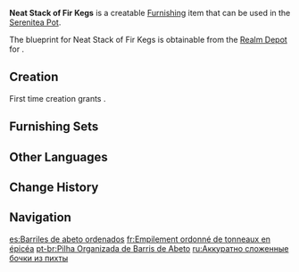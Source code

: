 {{Furnishing Infobox
|id             = 373102
|image          = Item Neat Stack of Fir Kegs.png
|category       = Landscape
|subcategory    = Large Object
|quality        = 2
|adeptal_energy = 30
|load           = 35
|reduced_load   = 24
|description    = Kegs made from [[Fir Wood|fir wood]] that have been neatly stacked on one another. Though such tidy organization is pleasing to the eye, the topmost kegs are a bit unstable.<br>It goes without saying that workers must take extra care when moving the kegs to avoid accidentally cracking open any of the lids. Though the taste of the alcohol stored within these kegs is exceptionally good, getting stains out of clothing from a spill can be an absolute nightmare.
|blueprint      = Realm Depot
}}
'''Neat Stack of Fir Kegs''' is a creatable [[Furnishing]] item that can be used in the [[Serenitea Pot]].

The blueprint for Neat Stack of Fir Kegs is obtainable from the [[Realm Depot]] for {{Item|Realm Currency|24|x=80}}.

==Creation==
First time creation grants {{Item|Trust|24|x=30}}.
{{Recipe
|type = Creation
|time = 12h
|Fir Wood = 4
|sort = Fir Wood
}}

==Furnishing Sets==
{{Craft Usage|type=Furnishing Set}}

==Other Languages==
{{Other Languages
|default_hidden = 1
|en      = Neat Stack of Fir Kegs
|zhs     = 有序叠放的杉木酒桶
|zhs_rm  = Yǒuxù Diéfàng de Shānmù Jiǔtǒng
|zht     = 有序疊放的杉木酒桶
|zht_rm  = Yǒuxù Diéfàng de Shānmù Jiǔtǒng
|ja      = ちゃんと積み上げられた杉の酒樽
|ja_rm   = Chanto Tsumiagerareta Sugi no Sakadaru
|ko      = 가지런히 놓인 삼나무 술통
|es      = Barriles de abeto ordenados
|fr      = Empilement ordonné de tonneaux en épicéa
|ru      = Аккуратно сложенные бочки из пихты
|th      = ถังไวน์วางซ้อนกัน
|th_rm   = 
|vi      = Thùng Rượu Gỗ Sam Xếp Ngay Ngắn
|de      = Ordentlich gestapelte Tannenweinfässer
|id      = Gentong Kayu Fir yang Rapi
|pt      = Pilha Organizada de Barris de Abeto
|tr      = Düzenli Köknar Fıçılar
|it      = Pila ordinata di barili in abete rosso
}}

==Change History==
{{Change History|1.5}}

==Navigation==
{{Furnishing Navbox|exterior}}

[[es:Barriles de abeto ordenados]]
[[fr:Empilement ordonné de tonneaux en épicéa]]
[[pt-br:Pilha Organizada de Barris de Abeto]]
[[ru:Аккуратно сложенные бочки из пихты]]